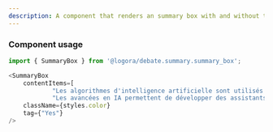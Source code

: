 ```yaml
---
description: A component that renders an summary box with and without tag.
---
```



### Component usage
```js
import { SummaryBox } from '@logora/debate.summary.summary_box';
```
```js
<SummaryBox
    contentItems=[
            "Les algorithmes d'intelligence artificielle sont utilisés dans de nombreux domaines, comme la santé, la finance et l'éducation.",
            "Les avancées en IA permettent de développer des assistants virtuels toujours plus performants."]
    className={styles.color}
    tag={"Yes"}
/>
```